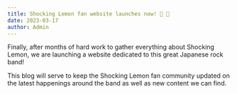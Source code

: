 ```yaml
---
title: Shocking Lemon fan website launches now! 🍋 🎉
date: 2023-03-17
author: Admin
---
```


Finally, after months of hard work to gather everything about Shocking Lemon, we are launching a website dedicated to this great Japanese rock band!

This blog will serve to keep the Shocking Lemon fan community updated on the latest happenings around the band as well as new content we can find.
